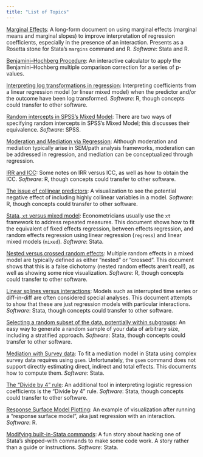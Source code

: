 ```yaml
---
title: "List of Topics"
---
```


[Marginal Effects](marginsnotes/index.html): A long-form document on using
marginal effects (marginal means and marginal slopes) to improve interpretation
of regression coefficients, especially in the presence of an interaction.
Presents as a Rosetta stone for Stata’s `margins` command and R. *Software*:
Stata and R.

[Benjamini–Hochberg Procedure](https://josherrickson.shinyapps.io/benj_hoch/):
An interactive calculator to apply the Benjamini–Hochberg multiple comparison
correction for a series of p-values.

[Interpreting log transformations in regression](logtransform.html):
Interpreting coefficients from a linear regression model (or linear mixed model)
when the predictor and/or the outcome have been log transformed. *Software*: R,
though concepts could transfer to other software.

[Random intercepts in SPSS’s Mixed Model](mixedModelsSPSS.html): There are two
ways of specifying random intercepts in SPSS’s Mixed Model; this discusses their
equivalence. *Software*: SPSS.

[Moderation and Mediation via Regression](moderationMediation.html): Although
moderation and mediation typically arise in SEM/path analysis frameworks,
moderation can be addressed in regression, and mediation can be conceptualized
through regression.

[IRR and ICC](iccirr.html): Some notes on IRR versus ICC, as well as how to
obtain the ICC. *Software*: R, though concepts could transfer to other software.

[The issue of collinear predictors](visualizeCollinearity.html): A visualization
to see the potential negative effect of including highly collinear variables in
a model. *Software*: R, though concepts could transfer to other software.

[Stata, `xt` versus mixed model](xtsetvsmixed.html): Econometricians usually use
the `xt` framework to address repeated measures. This document shows how to fit
the equivalent of fixed effects regression, between effects regression, and
random effects regression using linear regression (`regress`) and linear mixed
models (`mixed`). *Software*: Stata.

[Nested versus crossed random effects](vizrandomeffects.html): Multiple random
effects in a mixed model are typically defined as either “nested” or “crossed”.
This document shows that this is a false dichotomy (nested random effects aren’t
real!), as well as showing some nice visualization. *Software*: R, though
concepts could transfer to other software.

[Linear splines versus interactions](splinesvsinteraction.html): Models such as
interrupted time series or diff-in-diff are often considered special analyses.
This document attempts to show that these are just regression models with
particular interactions. *Software*: Stata, though concepts could transfer to
other software.

[Selecting a random subset of the data, potentially within
subgroups](randomselection.html): An easy way to generate a random sample of
your data of arbitrary size, including a stratified approach. *Software*: Stata,
though concepts could transfer to other software.

[Mediation with Survey data](svy_gsem_teffects.html): To fit a mediation model
in Stata using complex survey data requires using `gsem`. Unfortunately, the
`gsem` command does not support directly estimating direct, indirect and total
effects. This documents how to compute them. *Software*: Stata.

[The “Divide by 4” rule](divideby4.html): An additional tool in interpreting
logistic regression coefficients is the “Divide by 4” rule. *Software*: Stata,
though concepts could transfer to other software.

[Response Surface Model Plotting](responsesurfaceplot.html): An example of
visualization after running a “response surface model”, aka just regression with
an interaction. *Software*: R.

[Modifying built-in-Stata commands](modifying_stata_builtin.html): A fun story
about hacking one of Stata’s shipped-with commands to make some code work. A
story rather than a guide or instructions. *Software*: Stata.
